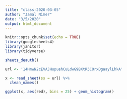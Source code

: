 ```yaml
---
title: "class-2020-03-05"
author: "Jamal Nimer"
date: "3/5/2020"
output: html_document
---
```


```r
knitr::opts_chunk$set(echo = TRUE)
library(googlesheets4)
library(janitor)
library(tidyverse)

sheets_deauth()

url <- '14HmwN2cEVAJHupuehCuLdwG9BXtR3COrxDgaaylLhkA'

x <- read_sheet(ss = url) %>% 
  clean_names()

```

```r
ggplot(x, aes(red), bins = 25) + geom_histogram()

```

